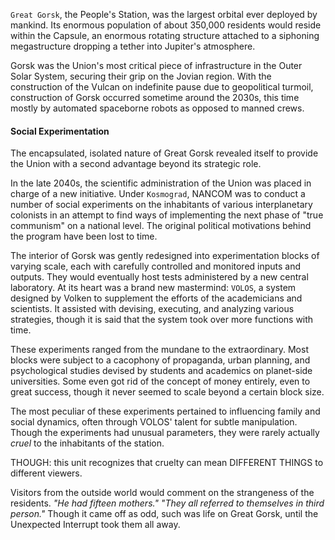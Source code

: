 ---
---


`Great Gorsk`, the People's Station, was the largest orbital ever deployed by mankind. Its enormous population of about 350,000 residents would reside within the Capsule, an enormous rotating structure attached to a siphoning megastructure dropping a tether into Jupiter's atmosphere. 

Gorsk was the Union's most critical piece of infrastructure in the Outer Solar System, securing their grip on the Jovian region. With the construction of the Vulcan on indefinite pause due to geopolitical turmoil, construction of Gorsk occurred sometime around the 2030s, this time mostly by automated spaceborne robots as opposed to manned crews.

#### Social Experimentation

The encapsulated, isolated nature of Great Gorsk revealed itself to provide the Union with a second advantage beyond its strategic role.

In the late 2040s, the scientific administration of the Union was placed in charge of a new initiative. Under `Kosmograd`, NANCOM was to conduct a number of social experiments on the inhabitants of various interplanetary colonists in an attempt to find ways of implementing the next phase of "true communism" on a national level. The original political motivations behind the program have been lost to time.

The interior of Gorsk was gently redesigned into experimentation blocks of varying scale, each with carefully controlled and monitored inputs and outputs. They would eventually host tests administered by a new central laboratory. At its heart was a brand new mastermind: `VOLOS`, a system designed by Volken to supplement the efforts of the academicians and scientists. It assisted with devising, executing, and analyzing various strategies, though it is said that the system took over more functions with time.

These experiments ranged from the mundane to the extraordinary. Most blocks were subject to a cacophony of propaganda, urban planning, and psychological studies devised by students and academics on planet-side universities. Some even got rid of the concept of money entirely, even to great success, though it never seemed to scale beyond a certain block size. 

The most peculiar of these experiments pertained to influencing family and social dynamics, often through VOLOS' talent for subtle manipulation. Though the experiments had unusual parameters, they were rarely actually *cruel* to the inhabitants of the station.

<QuoteRow author={AuthorUniserve} >
THOUGH: this unit recognizes that cruelty can mean DIFFERENT THINGS to different viewers.
</QuoteRow>

Visitors from the outside world would comment on the strangeness of the residents. *"He had fifteen mothers."* *"They all referred to themselves in third person."* Though it came off as odd, such was life on Great Gorsk, until the Unexpected Interrupt took them all away.